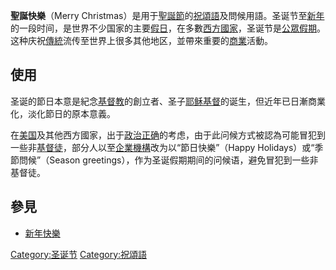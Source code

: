 {{Otheruses|聖誕快樂 (電影)|other=同名电影}}
{{unreferenced|time=2016-12-14}}
'''聖誕快樂'''（Merry Christmas）是用于[[聖誕節|聖誕節]]的[[祝頌語|祝頌語]]及問候用語。圣诞节至[[新年|新年]]的一段时间，是世界不少国家的主要[[假日|假日]]，在多數[[西方國家|西方國家]]，圣诞节是[[公眾假期|公眾假期]]。这种庆祝[[傳統|傳統]]流传至世界上很多其他地区，並帶來重要的[[商業|商業]]活動。

== 使用 ==
圣诞的節日本意是紀念[[基督教|基督教]]的創立者、圣子[[耶稣基督|耶稣基督]]的诞生，但近年已日漸商業化，淡化節日的原本意義。

在[[美国|美国]]及其他西方國家，出于[[政治正确|政治正确]]的考虑，由于此问候方式被認為可能冒犯到一些非[[基督徒|基督徒]]，部分人以至[[企業|企業]][[機構|機構]]改为以“節日快樂”（Happy Holidays）或“季節問候”（Season greetings），作为圣诞假期期间的问候语，避免冒犯到一些非基督徒。

== 參見 ==
* [[新年快樂|新年快樂]]

[[Category:圣诞节|Category:圣诞节]]
[[Category:祝頌語|Category:祝頌語]]
